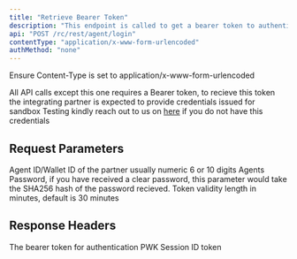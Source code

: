---
title: "Retrieve Bearer Token"
description: "This endpoint is called to get a bearer token to authenticate all API calls"
api: "POST /rc/rest/agent/login"
contentType: "application/x-www-form-urlencoded"
authMethod: "none"
---

<Tip>Ensure Content-Type is set to application/x-www-form-urlencoded</Tip>

All API calls except this one requires a Bearer token, to recieve this token the
integrating partner is expected to provide credentials issued for sandbox Testing
kindly reach out to us on [here](parkway.ng/get-demo) if you do not have this credentials

## Request Parameters

<ParamField body="userName" type="string" required placeholder="000001">
  Agent ID/Wallet ID of the partner usually numeric 6 or 10 digits
</ParamField>

<ParamField body="password" type="string" placeholder="5e884898da28047151d0e56f8dc6292773603" required>
  Agents Password, if you have received a clear password, this parameter would
  take the SHA256 hash of the password recieved.
</ParamField>

<ParamField body="sessionLength" type="number" optional placeholder="30">
  Token validity length in minutes, default is 30 minutes
</ParamField>

## Response Headers

<ResponseField name="Authorization" type="string">
  The bearer token for authentication
</ResponseField>

<ResponseField name="PWK" type="string">
  PWK
</ResponseField>

<ResponseField name="SessionID" type="string">
  Session ID token
</ResponseField>
